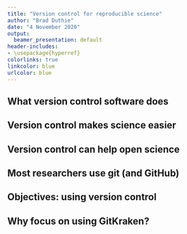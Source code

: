 ```yaml
---
title: "Version control for reproducible science"
author: "Brad Duthie"
date: "4 November 2020"
output:
  beamer_presentation: default
header-includes:
- \usepackage{hyperref}
colorlinks: true
linkcolor: blue
urlcolor: blue
---
```



## What version control software does

\begin{itemize}
\setlength\itemsep{1em}
\item Software that records changes you make to files over time
\begin{itemize}
\item Manage different {\it versions} of files
\item Recover old files, keep track of file changes
\item Collaborate with others on shared files
\end{itemize}
\end{itemize} \pause

\vspace{6 mm}
\hrule
\vspace{6 mm}

\begin{itemize}
\setlength\itemsep{1em}
\item {\bf Put more intuitively}, version control takes a snapshot in time (called a '{\bf commit}') of all the files in one of your folders (called '{\bf repositories}')
\begin{itemize}
\item Visualise changes to your files over time
\item Look at the differences between file versions
\item Record who changed files, and what they changed
\end{itemize}
\end{itemize}

## Version control makes science easier


\begin{itemize}
\setlength\itemsep{1em}
\item Organise files and avoid having to 'save as' multiple versions 
\begin{itemize}
\item analysis\_1.R
\item analysis\_2.R
\item analysis\_FINAL.R
\item analysis\_FINAL\_no\_really\_this\_time.R
\end{itemize} \pause
\item Have a clear history of what you have done, when, and why (through commit comments)
\item Never worry about losing your data, analysis, or writing when integrating with \href{http://github.com}{GitHub}
\end{itemize}


## Version control can help open science

\begin{columns}
\begin{column}{0.35\textwidth}  
    \begin{center}
    \begin{itemize}
     \item[] \includegraphics[width=70px]{images/github_logo.png} \vspace{5 mm}
     \item[] \includegraphics[width=70px]{images/gitlab.png} \vspace{5 mm}
     \end{itemize}
     \end{center}
\end{column}
\begin{column}{0.65\textwidth}
\begin{itemize}
\setlength\itemsep{1em}
\item Transparent record of data collection, analysis, and writing
\item Record publicly available on \href{http://github.com}{GitHub}, \href{http://bitbucket.org}{Bitbucket}, or \href{http://gitlab.com}{GitLab}
\item GitHub repository can be copied, reproduced, and discussed
\item \href{https://git-scm.com/}{git} and GitHub can track individual contributions to a project
\end{itemize}
\end{column}
\end{columns}

## Most researchers use git (and GitHub)

\begin{columns}
\begin{column}{0.35\textwidth}  
    \begin{center}
    \begin{itemize}
     \item[] \includegraphics[width=70px]{images/git.png}
     \end{itemize}
     \end{center}
\end{column}
\begin{column}{0.65\textwidth}
\begin{itemize}
\setlength\itemsep{1em}
\item Free and open-source
\item Separate from \href{http://github.com}{GitHub} \pause
\item Works across platforms
\begin{itemize}
\item Windows
\item Linux
\item Mac
\end{itemize}
\item Invented by \href{https://en.wikipedia.org/wiki/Linus_Torvalds}{Linus Torvalds}
\end{itemize}
\end{column}
\end{columns}


## Objectives: using version control

\textbf{By the end of today you will be able to use git with \href{http://github.com}{GitHub} and \href{http://gitkraken.com}{GitKraken} to manage your projects with version control.} \pause

\begin{itemize}
\setlength\itemsep{1em}
\item Understand key concepts of version control
\item Perform basic tasks in GitHub and GitKraken
\begin{itemize}
\item Staging and committing files
\item Pushing to and pulling from GitHub
\item Branching, merging, \& resolving merge conflicts
\end{itemize}
\end{itemize} \pause

\textbf{Discuss, share, and get additional help by \href{https://github.com/StirlingCodingClub/version_control/issues}{raising an issue} in the \href{https://github.com/StirlingCodingClub/version_control}{version\_control repository} on the \href{https://github.com/StirlingCodingClub}{Stirling Coding Club} GitHub organisation.}

## Why focus on using GitKraken?


\begin{columns}
\begin{column}{0.45\textwidth}  
    \begin{center}
    \begin{itemize}
         \item[] \includegraphics[width=100px]{images/gitkraken.png}
     \end{itemize}
     \end{center}
\end{column}
\begin{column}{0.55\textwidth}
\begin{itemize}
\setlength\itemsep{1em}
\item Free to download and use
\item Easy GitHub integration
\item Graphical user interface
\item Visualisation of repository
\end{itemize}
\end{column}
\end{columns}

\vspace{8mm}
\hrule
\vspace{2mm}

\textbf{\href{https://stirlingcodingclub.github.io/version_control/vc_notes.html}{Accompanying notes to these slides} are available in the \href{https://github.com/StirlingCodingClub/version_control}{version\_control} repository, and include instructions for using the command line interface, and for editing directly in GitHub.}

